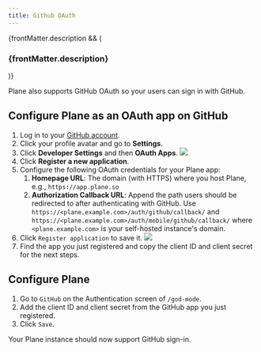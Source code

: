 ```yaml
---
title: Github OAuth
---
```


{frontMatter.description && (
   <h3 className="description">{frontMatter.description}</h3>
)}

Plane also supports GitHub OAuth so your users can sign in with GitHub.

## Configure Plane as an OAuth app on GitHub

1. Log in to your [GitHub account](https://github.com/).
2. Click your profile avatar and go to **Settings**.
3. Click **Developer Settings** and then **OAuth Apps**.
   ![](/images/authentication/github/github-auth-1.png#center)
4. Click **Register a new application**.
5. Configure the following OAuth credentials for your Plane app:
   1. **Homepage URL**: The domain (with HTTPS) where you host Plane, e.g., `https://app.plane.so`
   2. **Authorization Callback URL**: Append the path users should be redirected to after authenticating with GitHub. Use `https://<plane.example.com>/auth/github/callback/` and `https://<plane.example.com>/auth/mobile/github/callback/` where `<plane.example.com>` is your self-hosted instance's domain.
6. Click `Register application` to save it.
   ![](/images/authentication/github/github-auth-2.png#center)
7. Find the app you just registered and copy the client ID and client secret for the next steps.

## Configure Plane

1. Go to `GitHub` on the Authentication screen of `/god-mode`.
2. Add the client ID and client secret from the GitHub app you just registered.
3. Click `Save`.

Your Plane instance should now support GitHub sign-in.
